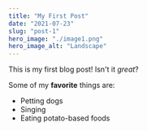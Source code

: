 ```yaml
---
title: "My First Post"
date: "2021-07-23"
slug: "post-1"
hero_image: "./image1.png"
hero_image_alt: "Landscape"
---
```


This is my first blog post! Isn't it *great*?

Some of my **favorite** things are:

* Petting dogs
* Singing
* Eating potato-based foods